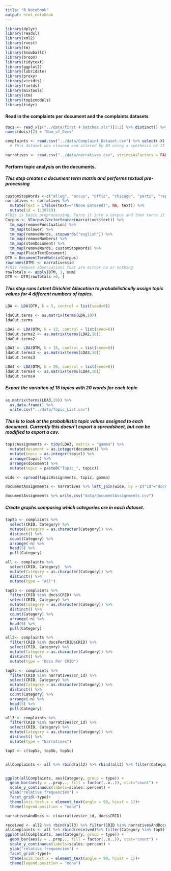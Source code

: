 ```yaml
---
title: "R Notebook"
output: html_notebook
---
```


```r
library(dplyr)
library(readxl)
library(xml2)
library(rvest)
library(tm)
library(SnowballC)
library(broom)
library(tidytext)
library(ggplot2)
library(lubridate)
library(proxy)
library(viridis)
library(fields) 
library(mixtools)
library(stm)
library(topicmodels)
library(tidyr)
```

#### Read in the complaints per document and the complaints datasets
```r
docs <- read_xls("../data/first 4 batches.xls")[1:2] %>% distinct() %>% arrange(CRID)
names(docs)[2] = "Num_of_Docs"

complaints <- read.csv("../data/Complaint_Dataset.csv") %>% select(-X)
  # This dataset was cleaned and altered by N3 using a synthesis of II data.

narratives <- read.csv("../data/narratives.csv", stringsAsFactors = FALSE)
```


#### Perform topic analysis on the documents.

##### This step creates a document term matrix and performs textual pre-processing
```r
customStopWords <-c("alleg", "accus", "offic", "chicago", "parti", "report","complain", "polic")
narratives <- narratives %>% 
  mutate(text = ifelse(text=="(None Entered)", NA, text)) %>%
  mutate(id = 1:30719)
#This is basic preprocessing. Turns it into a corpus and then turns it into a DTM
Corpus <- VCorpus(VectorSource(narratives$text)) %>% 
  tm_map(removePunctuation) %>% 
  tm_map(tolower) %>% 
  tm_map(removeWords, stopwords("english")) %>% 
  tm_map(removeNumbers) %>% 
  tm_map(stemDocument) %>% 
  tm_map(removeWords, customStopWords) %>% 
  tm_map(PlainTextDocument)
DTM = DocumentTermMatrix(Corpus)
rownames(DTM) <- narratives$id
#This removes observations that are either na or nothing
rowTotals <- apply(DTM, 1, sum)
DTM <- DTM[rowTotals >0, ]
```

##### This step runs Latent Dirichlet Allocation to probabilistically assign topic values for 4 different numbers of topics.
```r
LDA <- LDA(DTM, k = 5, control = list(seed=6))

ldaOut.terms <- as.matrix(terms(LDA,10))
ldaOut.terms

LDA2 <- LDA(DTM, k = 12, control = list(seed=6))
ldaOut.terms2 <- as.matrix(terms(LDA2,10))
ldaOut.terms2

LDA3 <- LDA(DTM, k = 15, control = list(seed=6))
ldaOut.terms3 <- as.matrix(terms(LDA3,10))
ldaOut.terms3

LDA4 <- LDA(DTM, k = 20, control = list(seed=6))
ldaOut.terms4 <- as.matrix(terms(LDA4,10))
ldaOut.terms4
```

##### Export the variation of 15 topics with 20 words for each topic.
```r
as.matrix(terms(LDA3,20)) %>%
  as.data.frame() %>%
  write.csv("../data/Topic_List.csv")
```

##### This is to look at the probabilistic topic values assigned to each document. Currently this doesn't export a spreadsheet, but can be modified to export a csv.
```r
topicAssignments <- tidy(LDA3, matrix = "gamma") %>% 
  mutate(document = as.integer(document)) %>% 
  mutate(topic = as.integer(topic)) %>% 
  arrange(topic) %>% 
  arrange(document) %>% 
  mutate(topic = paste0("Topic_", topic))

wide <- spread(topicAssignments, topic, gamma)

documentAssignments <- narratives %>% left_join(wide, by = c("id"="document"))

documentAssignments %>% write.csv("data/documentAssignments.csv")


```

##### Create graphs comparing which categories are in each dataset.
```r
top5a <- complaints %>% 
  select(CRID, Category) %>%
  mutate(Category = as.character(Category)) %>% 
  distinct() %>% 
  count(Category) %>%
  arrange(-n) %>%
  head(5) %>%
  pull(Category)

all <- complaints %>% 
  select(CRID, Category)  %>% 
  mutate(Category = as.character(Category)) %>% 
  distinct() %>% 
  mutate(type = "All")

top5b <- complaints %>% 
  filter(CRID %in% docs$CRID) %>% 
  select(CRID, Category) %>%
  mutate(Category = as.character(Category)) %>% 
  distinct() %>% 
  count(Category) %>%
  arrange(-n) %>%
  head(5) %>%
  pull(Category)

all2<- complaints %>% 
  filter(CRID %in% docsPerCRID$CRID) %>% 
  select(CRID, Category) %>% 
  mutate(Category = as.character(Category)) %>% 
  distinct() %>% 
  mutate(type = "Docs Per CRID")

top5c <- complaints %>% 
  filter(CRID %in% narratives$cr_id) %>% 
  select(CRID, Category) %>%
  mutate(Category = as.character(Category)) %>% 
  distinct() %>% 
  count(Category) %>%
  arrange(-n) %>%
  head(5) %>%
  pull(Category)

all3 <- complaints %>% 
  filter(CRID %in% narratives$cr_id) %>% 
  select(CRID, Category) %>% 
  mutate(Category = as.character(Category)) %>% 
  distinct() %>% 
  mutate(type = "Narratives")

top5 <- c(top5a, top5b, top5c)


allComplaints <- all %>% rbind(all2) %>% rbind(all3) %>% filter(Category %in% top5)


ggplot(allComplaints, aes(Category, group = type)) + 
  geom_bar(aes(y = ..prop.., fill = factor(..x..)), stat="count") + 
  scale_y_continuous(labels=scales::percent) +
  ylab("relative frequencies") +
  facet_grid(~type)+
  theme(axis.text.x = element_text(angle = 90, hjust = 1))+
  theme(legend.position = "none")

narrativesAndDocs <- c(narratives$cr_id, docs$CRID)

received <- all2 %>% rbind(all3) %>% filter(CRID %in% narrativesAndDocs) %>% mutate(type = "Documents Received")
allComplaints <- all %>% rbind(received)%>% filter(Category %in% top5)
ggplot(allComplaints, aes(Category, group = type)) + 
  geom_bar(aes(y = ..prop.., fill = factor(..x..)), stat="count") + 
  scale_y_continuous(labels=scales::percent) +
  ylab("relative frequencies") +
  facet_grid(~type)+
  theme(axis.text.x = element_text(angle = 90, hjust = 1))+
  theme(legend.position = "none")

```

